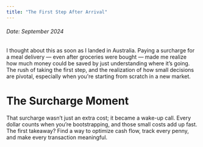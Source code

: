 ```yaml
---
title: "The First Step After Arrival"
---
```



<h6>Date: September 2024</h6>

<div className={styles.preserve}>


I thought about this as soon as I landed in Australia. Paying a surcharge for a meal delivery — even after groceries were bought — made me realize how much money could be saved by just understanding where it’s going. The rush of taking the first step, and the realization of how small decisions are pivotal, especially when you're starting from scratch in a new market.




<h1>The Surcharge Moment</h1>
That surcharge wasn’t just an extra cost; it became a wake-up call. Every dollar counts when you’re bootstrapping, and those small costs add up fast. The first takeaway? Find a way to optimize cash flow, track every penny, and make every transaction meaningful.



</div>